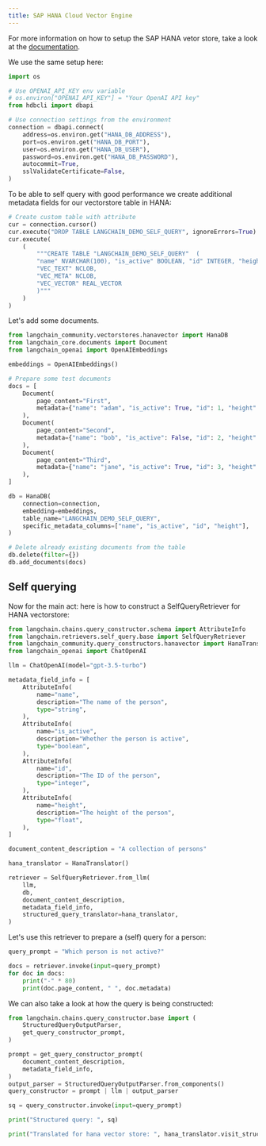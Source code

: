 ```yaml
---
title: SAP HANA Cloud Vector Engine
---
```


For more information on how to setup the SAP HANA vetor store, take a look at the [documentation](/oss/integrations/vectorstores/sap_hanavector.ipynb).

We use the same setup here:

```python
import os

# Use OPENAI_API_KEY env variable
# os.environ["OPENAI_API_KEY"] = "Your OpenAI API key"
from hdbcli import dbapi

# Use connection settings from the environment
connection = dbapi.connect(
    address=os.environ.get("HANA_DB_ADDRESS"),
    port=os.environ.get("HANA_DB_PORT"),
    user=os.environ.get("HANA_DB_USER"),
    password=os.environ.get("HANA_DB_PASSWORD"),
    autocommit=True,
    sslValidateCertificate=False,
)
```

To be able to self query with good performance we create additional metadata fields
for our vectorstore table in HANA:

```python
# Create custom table with attribute
cur = connection.cursor()
cur.execute("DROP TABLE LANGCHAIN_DEMO_SELF_QUERY", ignoreErrors=True)
cur.execute(
    (
        """CREATE TABLE "LANGCHAIN_DEMO_SELF_QUERY"  (
        "name" NVARCHAR(100), "is_active" BOOLEAN, "id" INTEGER, "height" DOUBLE,
        "VEC_TEXT" NCLOB,
        "VEC_META" NCLOB,
        "VEC_VECTOR" REAL_VECTOR
        )"""
    )
)
```

Let's add some documents.

```python
from langchain_community.vectorstores.hanavector import HanaDB
from langchain_core.documents import Document
from langchain_openai import OpenAIEmbeddings

embeddings = OpenAIEmbeddings()

# Prepare some test documents
docs = [
    Document(
        page_content="First",
        metadata={"name": "adam", "is_active": True, "id": 1, "height": 10.0},
    ),
    Document(
        page_content="Second",
        metadata={"name": "bob", "is_active": False, "id": 2, "height": 5.7},
    ),
    Document(
        page_content="Third",
        metadata={"name": "jane", "is_active": True, "id": 3, "height": 2.4},
    ),
]

db = HanaDB(
    connection=connection,
    embedding=embeddings,
    table_name="LANGCHAIN_DEMO_SELF_QUERY",
    specific_metadata_columns=["name", "is_active", "id", "height"],
)

# Delete already existing documents from the table
db.delete(filter={})
db.add_documents(docs)
```

## Self querying

Now for the main act: here is how to construct a SelfQueryRetriever for HANA vectorstore:

```python
from langchain.chains.query_constructor.schema import AttributeInfo
from langchain.retrievers.self_query.base import SelfQueryRetriever
from langchain_community.query_constructors.hanavector import HanaTranslator
from langchain_openai import ChatOpenAI

llm = ChatOpenAI(model="gpt-3.5-turbo")

metadata_field_info = [
    AttributeInfo(
        name="name",
        description="The name of the person",
        type="string",
    ),
    AttributeInfo(
        name="is_active",
        description="Whether the person is active",
        type="boolean",
    ),
    AttributeInfo(
        name="id",
        description="The ID of the person",
        type="integer",
    ),
    AttributeInfo(
        name="height",
        description="The height of the person",
        type="float",
    ),
]

document_content_description = "A collection of persons"

hana_translator = HanaTranslator()

retriever = SelfQueryRetriever.from_llm(
    llm,
    db,
    document_content_description,
    metadata_field_info,
    structured_query_translator=hana_translator,
)
```

Let's use this retriever to prepare a (self) query for a person:

```python
query_prompt = "Which person is not active?"

docs = retriever.invoke(input=query_prompt)
for doc in docs:
    print("-" * 80)
    print(doc.page_content, " ", doc.metadata)
```

We can also take a look at how the query is being constructed:

```python
from langchain.chains.query_constructor.base import (
    StructuredQueryOutputParser,
    get_query_constructor_prompt,
)

prompt = get_query_constructor_prompt(
    document_content_description,
    metadata_field_info,
)
output_parser = StructuredQueryOutputParser.from_components()
query_constructor = prompt | llm | output_parser

sq = query_constructor.invoke(input=query_prompt)

print("Structured query: ", sq)

print("Translated for hana vector store: ", hana_translator.visit_structured_query(sq))
```
